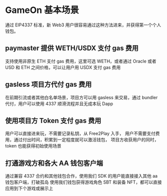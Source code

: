 # GameOn 基本场景

通过 EIP4337 标准，新 Web3 用户很容易通过这种方法进来，并获得第一个个人钱包。

## paymaster 提供 WETH/USDX 支付 gas 费用

支持使用非原生 ETH 支付 gas 费用，这里可选 WETH，或者通过 Oracle 或者 USD 和 ETH 之间价格，可以让用户用 USDX 支付 gas 费用

## gasless 项目方代付 gas 费用

在前期引流或者其他白名单场景，项目方可以用 gasless 来交易，通过 bundler 代付，用户可以使用 4337 顺滑流程并且无成本玩 Dapp

## 使用项目方 Token 支付 gas 费用

用户可以直接进来玩，不需要记录私钥，从 Free2Play 入手，
用户不需要支付费用，通过付出时间，积累到一定程度就可以激活钱包，
项目方收获用户的同时，token 也能获得初始使用场景

## 打通游戏方和各大 AA 钱包客户端

通过兼容 4337 合约和其他钱包合作，使用我们 SDK 的用户能直接接入其他 aa 钱包客户端，打破孤岛
使用我们钱包获得游戏角色 SBT 和装备 NFT，都可以直接应用到下个游戏或展示上
